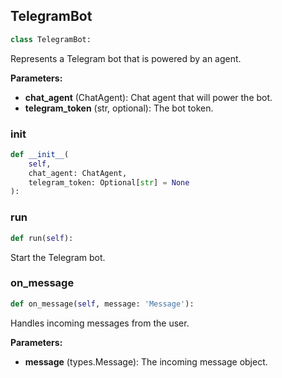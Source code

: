 <a id="camel.bots.telegram_bot"></a>

<a id="camel.bots.telegram_bot.TelegramBot"></a>

## TelegramBot

```python
class TelegramBot:
```

Represents a Telegram bot that is powered by an agent.

**Parameters:**

- **chat_agent** (ChatAgent): Chat agent that will power the bot.
- **telegram_token** (str, optional): The bot token.

<a id="camel.bots.telegram_bot.TelegramBot.__init__"></a>

### __init__

```python
def __init__(
    self,
    chat_agent: ChatAgent,
    telegram_token: Optional[str] = None
):
```

<a id="camel.bots.telegram_bot.TelegramBot.run"></a>

### run

```python
def run(self):
```

Start the Telegram bot.

<a id="camel.bots.telegram_bot.TelegramBot.on_message"></a>

### on_message

```python
def on_message(self, message: 'Message'):
```

Handles incoming messages from the user.

**Parameters:**

- **message** (types.Message): The incoming message object.
